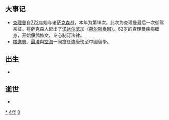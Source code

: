 {{yearTOC|804|唐'''[[貞元_(唐朝)|貞元]]二十年'''；南诏'''[[上元_(南诏)|上元]]二十一年'''；日本'''[[延曆|延曆]]二十三年'''；渤海国'''[[正曆_(渤海)|正曆]]十年'''}}

== 大事记 ==
*[[查理曼|查理曼]]自[[772年|772年]]始与诸[[萨克森|萨克森]]战，本年为第18次。此次为查理曼最后一次御驾亲征，将萨克森人赶出了[[诺达尔滨加|诺达尔滨加]]（[[荷尔斯泰因|荷尔斯泰因]]）。62岁的查理曼疾病缠身，开始偃武修文，专心制订法律。
*[[橘逸勢|橘逸勢]]、[[最澄|最澄]]與[[空海|空海]]一同擔任遣唐使至中國留學。

== 出生 ==
*

== 逝世 ==
{{Wikisource year mention}}
*

[[Category:804年|*]]
[[Category:800年代|4年]]
[[Category:9世纪各年|0]]